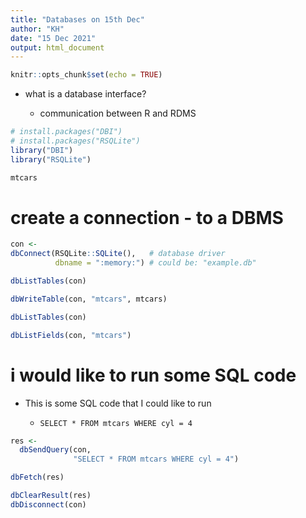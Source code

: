---
title: "Databases on 15th Dec"
author: "KH"
date: "15 Dec 2021"
output: html_document
---

```{r setup, include=FALSE}
knitr::opts_chunk$set(echo = TRUE)
```

* what is a database interface?

    * communication between R and RDMS

```{r}
# install.packages("DBI")
# install.packages("RSQLite")
library("DBI")
library("RSQLite")
```

```{r}
mtcars
```



# create a connection - to a DBMS

```{r}
con <-
dbConnect(RSQLite::SQLite(),   # database driver
          dbname = ":memory:") # could be: "example.db"
```

```{r}
dbListTables(con)
```

```{r}
dbWriteTable(con, "mtcars", mtcars)
```

```{r}
dbListTables(con)
```



```{r}
dbListFields(con, "mtcars")
```


# i would like to run some SQL code

* This is some SQL code that I could like to run

    * `SELECT * FROM mtcars WHERE cyl = 4`
    
```{r}
res <- 
  dbSendQuery(con, 
              "SELECT * FROM mtcars WHERE cyl = 4")

dbFetch(res)
```

```{r}
dbClearResult(res)
dbDisconnect(con)
```



















































